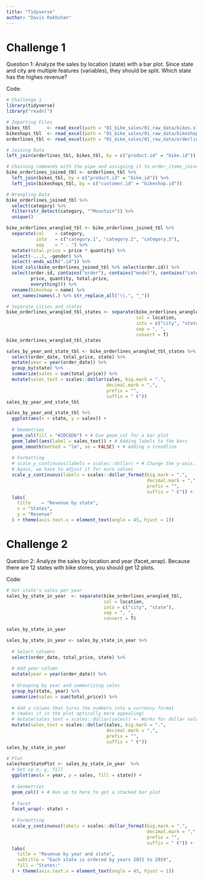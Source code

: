 ```yaml
---
title: "Tidyverse"
author: "Davis Rakhshan"
---
```



# Challenge 1

Question 1:
Analyze the sales by location (state) with a bar plot. Since state and city are multiple features (variables), they should be split. Which state has the highes revenue?

Code:

```r
# Challenge 1
library(tidyverse)
library("readxl")

# Importing Files
bikes_tbl      <- read_excel(path = "01_bike_sales/01_raw_data/bikes.xlsx")
bikeshops_tbl  <- read_excel(path = "01_bike_sales/01_raw_data/bikeshops.xlsx")
orderlines_tbl <- read_excel(path = "01_bike_sales/01_raw_data/orderlines.xlsx")

# Joining Data
left_join(orderlines_tbl, bikes_tbl, by = c("product.id" = "bike.id"))

# Chaining commands with the pipe and assigning it to order_items_joined_tbl
bike_orderlines_joined_tbl <- orderlines_tbl %>%
  left_join(bikes_tbl, by = c("product.id" = "bike.id")) %>%
  left_join(bikeshops_tbl, by = c("customer.id" = "bikeshop.id"))

# Wrangling Data
bike_orderlines_joined_tbl %>% 
  select(category) %>%
  filter(str_detect(category, "^Mountain")) %>% 
  unique()

bike_orderlines_wrangled_tbl <- bike_orderlines_joined_tbl %>%
  separate(col    = category,
           into   = c("category.1", "category.2", "category.3"),
           sep    = " - ") %>%
  mutate(total.price = price * quantity) %>%
  select(-...1, -gender) %>%
  select(-ends_with(".id")) %>%
  bind_cols(bike_orderlines_joined_tbl %>% select(order.id)) %>% 
  select(order.id, contains("order"), contains("model"), contains("category"),
         price, quantity, total.price,
         everything()) %>%
  rename(bikeshop = name) %>%
  set_names(names(.) %>% str_replace_all("\\.", "_"))

# Separate cities and states
bike_orderlines_wrangled_tbl_states <- separate(bike_orderlines_wrangled_tbl,
                                                col = location,
                                                into = c("city", "state"),
                                                sep = ", ",
                                                convert = T)
bike_orderlines_wrangled_tbl_states

sales_by_year_and_state_tbl <- bike_orderlines_wrangled_tbl_states %>%
  select(order_date, total_price, state) %>%
  mutate(year = year(order_date)) %>%
  group_by(state) %>% 
  summarize(sales = sum(total_price)) %>%
  mutate(sales_text = scales::dollar(sales, big.mark = ".", 
                                     decimal.mark = ",", 
                                     prefix = "", 
                                     suffix = " €"))
sales_by_year_and_state_tbl

sales_by_year_and_state_tbl %>%
  ggplot(aes(x = state, y = sales)) +
  
  # Geometries
  geom_col(fill = "#2DC6D6") + # Use geom_col for a bar plot
  geom_label(aes(label = sales_text)) + # Adding labels to the bars
  geom_smooth(method = "lm", se = FALSE) + # Adding a trendline
  
  # Formatting
  # scale_y_continuous(labels = scales::dollar) + # Change the y-axis. 
  # Again, we have to adjust it for euro values
  scale_y_continuous(labels = scales::dollar_format(big.mark = ".", 
                                                    decimal.mark = ",", 
                                                    prefix = "", 
                                                    suffix = " €")) +
  labs(
    title    = "Revenue by state",
    x = "States",
    y = "Revenue"
  ) + theme(axis.text.x = element_text(angle = 45, hjust = 1))
```


# Challenge 2

Question 2:
Analyze the sales by location and year (facet_wrap). Because there are 12 states with bike stores, you should get 12 plots.

Code:

```r
# Get state's sales per year
sales_by_state_in_year  <- separate(bike_orderlines_wrangled_tbl,
                                    col = location,
                                    into = c("city", "state"),
                                    sep = ", ",
                                    convert = T)

sales_by_state_in_year

sales_by_state_in_year <- sales_by_state_in_year %>%
  
  # Select columns
  select(order_date, total_price, state) %>%
  
  # Add year column
  mutate(year = year(order_date)) %>%
  
  # Grouping by year and summarizing sales
  group_by(state, year) %>% 
  summarize(sales = sum(total_price)) %>%
  
  # Add a column that turns the numbers into a currency format 
  # (makes it in the plot optically more appealing)
  # mutate(sales_text = scales::dollar(sales)) <- Works for dollar values
  mutate(sales_text = scales::dollar(sales, big.mark = ".", 
                                     decimal.mark = ",", 
                                     prefix = "", 
                                     suffix = " €"))
sales_by_state_in_year

# Plot
salesYearStatePlot <- sales_by_state_in_year  %>%
  # Set up x, y, fill
  ggplot(aes(x = year, y = sales, fill = state)) +
  
  # Geometries
  geom_col() + # Run up to here to get a stacked bar plot
  
  # Facet
  facet_wrap(~ state) +
  
  # Formatting
  scale_y_continuous(labels = scales::dollar_format(big.mark = ".", 
                                                    decimal.mark = ",", 
                                                    prefix = "", 
                                                    suffix = " €")) +
  labs(
    title = "Revenue by year and state",
    subtitle = "Each state is ordered by years 2015 to 2019",
    fill = "States:"
  ) + theme(axis.text.x = element_text(angle = 45, hjust = 1))
```